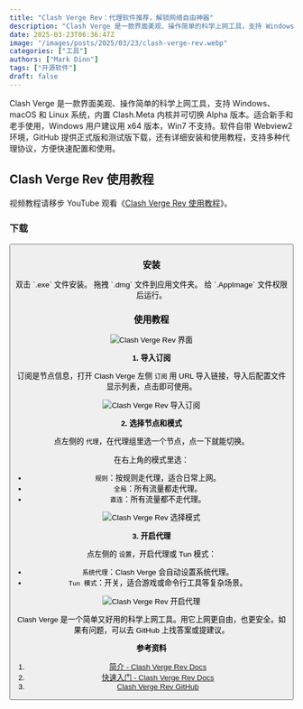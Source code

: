 ```yaml
---
title: "Clash Verge Rev：代理软件推荐，解锁网络自由神器"
description: "Clash Verge 是一款界面美观、操作简单的科学上网工具，支持 Windows、macOS 和 Linux 系统，内置 Clash.Meta 内核并可切换 Alpha 版本。适合新手和老手使用，Windows 用户建议用 x64 版本，Win7 不支持。软件自带 Webview2 环境，GitHub 提供正式版和测试版下载，还有详细安装和使用教程，支持多种代理协议，方便快速配置和使用。"
date: 2025-03-23T06:36:47Z
image: "/images/posts/2025/03/23/clash-verge-rev.webp"
categories: ["工具"]
authors: ["Mark Dinn"]
tags: ["开源软件"]
draft: false
---
```


Clash Verge 是一款界面美观、操作简单的科学上网工具，支持 Windows、macOS 和 Linux 系统，内置 Clash.Meta 内核并可切换 Alpha 版本。适合新手和老手使用，Windows 用户建议用 x64 版本，Win7 不支持。软件自带 Webview2 环境，GitHub 提供正式版和测试版下载，还有详细安装和使用教程，支持多种代理协议，方便快速配置和使用。

## Clash Verge Rev 使用教程

<Notice type="note">视频教程请移步 YouTube 观看《[Clash Verge Rev 使用教程](https://youtu.be/AVGxxb8EPlk)》。</Notice>

### 下载

<Button label="Clash Verge Rev 下载" link="https://www.clashverge.dev/install.html" style="solid" />

### 安装

<Tabs client:load>
    <Tab name="Windows">
        双击 `.exe` 文件安装。
    </Tab>
    <Tab name="macOS">
        拖拽 `.dmg` 文件到应用文件夹。
    </Tab>
    <Tab name="Linux">
        给 `.AppImage` 文件权限后运行。
    </Tab>
</Tabs>

### 使用教程

<Image
    src="/images/posts/2025/03/23/clash-verge-rev-gui.webp"
    alt="Clash Verge Rev 界面"
/>

**1. 导入订阅**

订阅是节点信息，打开 Clash Verge 左侧 `订阅` 用 URL 导入链接，导入后配置文件显示列表，点击即可使用。

<Image
    src="/images/posts/2025/03/23/clash-verge-rev-dao-ru-ding-yue.webp"
    alt="Clash Verge Rev 导入订阅"
/>

**2. 选择节点和模式**

点左侧的 `代理`，在代理组里选一个节点，点一下就能切换。

在右上角的模式里选：

- `规则`：按规则走代理，适合日常上网。
- `全局`：所有流量都走代理。
- `直连`：所有流量都不走代理。

<Image
    src="/images/posts/2025/03/23/clash-verge-rev-xuan-ze-mo-shi.webp"
    alt="Clash Verge Rev 选择模式"
/>

**3. 开启代理**

点左侧的 `设置`，开启代理或 Tun 模式：

- `系统代理`：Clash Verge 会自动设置系统代理。
- `Tun 模式`：开关，适合游戏或命令行工具等复杂场景。

<Image
    src="/images/posts/2025/03/23/clash-verge-rev-kai-qi-dai-li.webp"
    alt="Clash Verge Rev 开启代理"
/>

Clash Verge 是一个简单又好用的科学上网工具。用它上网更自由，也更安全。如果有问题，可以去 GitHub 上找答案或提建议。

**参考资料**

1. [简介 - Clash Verge Rev Docs](https://www.clashverge.dev/)
2. [快速入门 - Clash Verge Rev Docs](https://www.clashverge.dev/guide/quickstart.html)
3. [Clash Verge Rev GitHub](https://github.com/clash-verge-rev/clash-verge-rev)